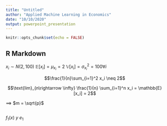 ```yaml
---
title: "Untitled"
author: "Applied Machine Learning in Economics"
date: "10/10/2020"
output: powerpoint_presentation
---
```


```r
knitr::opts_chunk$set(echo = FALSE)
```

## R Markdown

$x_i \sim N(2,100)$ $\mathbb{E}[x_i] = \mu_{x_i} = 2$ $\mathbb{V}[x_i] = \sigma^2_{x_i} = 100 \forall i$

$$\frac{1}{n}\sum_{i=1}^2 x_i \neq 2$$


$$\text{lim}_{n\rightarrow \infty} \frac{1}{n} \sum_{i=1}^n x_i = \mathbb{E}[x_i] = 2$$

$\implies$ $m = \sqrt{p}$

##

$f_1(x)$ $y$ $e_1$